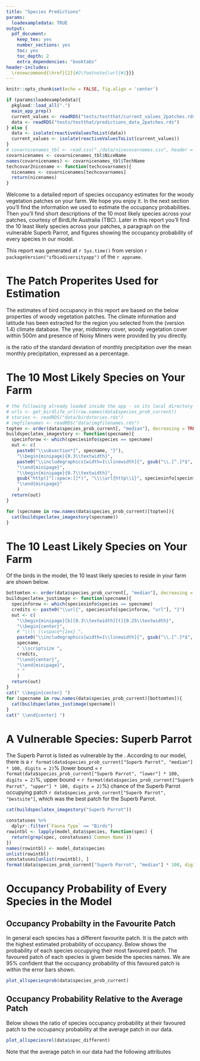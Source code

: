 ```yaml
---
title: "Species Predictions"
params:
  loadexampledata: TRUE
output: 
  pdf_document: 
    keep_tex: yes
    number_sections: yes
    toc: yes
    toc_depth: 2
    extra_dependencies: "booktabs"
header-includes:
  \renewcommand{\href}[2]{#2\footnote{\url{#1}}}
---
```


```r
knitr::opts_chunk$set(echo = FALSE, fig.align = 'center')
```

```r
if (params$loadexampledata){
  pkgload::load_all(".")
  main_app_prep()
  current_values <- readRDS("tests/testthat/current_values_2patches.rds")
  data <- readRDS("tests/testthat/predictions_data_2patches.rds")
} else {
  data <- isolate(reactiveValuesToList(data))
  current_values <- isolate(reactiveValuesToList(current_values))
}
# covarnicenames_tbl <- read.csv("./data/nicecovarnames.csv", header = TRUE)
covarnicenames <- covarnicenames_tbl$NiceName
names(covarnicenames) <- covarnicenames_tbl$TechName
techcovar2nicename <- function(techcovarnames){
  nicenames <- covarnicenames[techcovarnames]
  return(nicenames)
}
```

Welcome to a detailed report of species occupancy estimates for the woody vegetation patches on your farm.
We hope you enjoy it.
In the next section you'll find the information we used to estimate the occupancy probabilities.
Then you'll find short descriptions of the 10 most likely species across your patches, courtesy of BirdLife Australia (TBC).
Later in this report you'll find
the 10 least likely species across your patches, 
a paragraph on the vulnerable Superb Parrot,
and figures showing the occupancy probability of every species in our model.

This report was generated at `r Sys.time()` from version `r packageVersion("sfbiodiversityapp")` of the `r appname`.

# The Patch Properites Used for Estimation
The estimates of bird occupancy in this report are based on the below properties of woody vegetation patches.
The climate information and latitude has been extracted for the region you selected from the \href{https://www.worldclim.org/data/bioclim.html}{WorldClim} (version 1.4) climate database.
The year, midstorey cover, woody vegetation cover within 500m and presence of Noisy Miners were provided by you directly.

\begin{center}
```r
patchprops <- t(newXocc_fromselected(current_values))
makeniceprops <- function(patchprops, ...){
  patchprops[row.names(patchprops) %in% c("MaxTWarmMonth", "MinTColdMonth"), ] <-   # convert temperatures back to celcius
    patchprops[row.names(patchprops) %in% c("MaxTWarmMonth", "MinTColdMonth"), ] / 10
  patchprops[row.names(patchprops) == "NMdetected", ] <- as.logical(patchprops[row.names(patchprops) == "NMdetected", ])
  
  row.names(patchprops) <- techcovar2nicename(row.names(patchprops))
  
  patchprops_char <- format(patchprops, drop0trailing = TRUE, trim = TRUE, ...)
  patchprops_char[row.names(patchprops) == techcovar2nicename("NMdetected"), ] <- 
    as.character(as.logical(as.numeric(patchprops_char[row.names(patchprops) == techcovar2nicename("NMdetected"), ])))
# Precipitation seasonality is a percentage. The R package dismo computes biovars, it imports 'cv' from package Raster (same authors). The code for 'cv' in raster has 100 * sd(z) / mean(z).
  return(patchprops_char)
}
knitr::kable(makeniceprops(patchprops),
      format = "latex",
      booktabs = TRUE,
      row.names = TRUE,
      col.names = paste("Patch", 1:ncol(patchprops)))
```
\end{center}

\emph{Precipitation seasonality} is the ratio of the standard deviation of monthly precipitation over the mean monthly precipitation, expressed as a percentage.

# The 10 Most Likely Species on Your Farm
```r
# the following already loaded inside the app - so its local directory is known
# urls <- get_birdlife_url(row.names(data$species_prob_current))
# stories <- readRDS("data/birdstories.rds")
# imgfilenames <- readRDS("data/imgfilenames.rds")
topten <- order(data$species_prob_current[, "median"], decreasing = TRUE)[1:10]
buildspeclatex_imagestory <- function(specname){
  specinforow <- which(speciesinfo$species == specname)
  out <- c(
    paste0("\\subsection*{", specname, "}"),
    "\\begin{minipage}{0.3\\textwidth}",
    paste0("\\includegraphics[width=1\\linewidth]{", gsub("\\.[^.]*$", "", speciesinfo[specinforow, "imgfilename"]), "}"),
    "\\end{minipage}",
    "\\begin{minipage}{0.7\\textwidth}",
    gsub("http([^[:space:]]*)", "\\\\url{http\\1}", speciesinfo[specinforow, "story"]),
    "\\end{minipage}"
    )
  return(out)
}
```

```r
for (specname in row.names(data$species_prob_current)[topten]){
  cat(buildspeclatex_imagestory(specname))
}
```

\newpage

# The 10 Least Likely Species on Your Farm
Of the birds in the model, the 10 least likely species to reside in your farm are shown below.
```r
bottomten <- order(data$species_prob_current[, "median"], decreasing = FALSE)[1:10]
buildspeclatex_justimage <- function(specname){
  specinforow <- which(speciesinfo$species == specname)
  credits <- paste0("\\url{", speciesinfo[specinforow, "url"], "}")
  out <- c(
    "\\begin{minipage}[b][0.3\\textwidth][t]{0.25\\textwidth}",
    "\\begin{center}",
    # "\\\\ \\vspace*{1ex} ",
    paste0("\\includegraphics[width=1\\linewidth]{", gsub("\\.[^.]*$", "", speciesinfo[specinforow, "imgfilename"]), "}"),
    specname,
    " \\scriptsize ",
    credits,
    "\\end{center}",
    "\\end{minipage}",
    " "
    )
  return(out)
}
cat(" \\begin{center} ")
for (specname in row.names(data$species_prob_current)[bottomten]){
  cat(buildspeclatex_justimage(specname))
}
cat(" \\end{center} ")
```

\newpage

# A Vulnerable Species: Superb Parrot
The Superb Parrot is listed as vulnerable by the \href{https://www.environment.gov.au/cgi-bin/sprat/public/publicthreatenedlist.pl}{Commonwealth Governement}.
According to our model, there is a `r format(data$species_prob_current["Superb Parrot", "median"] * 100, digits = 2)`% 
(lower bound = `r format(data$species_prob_current["Superb Parrot", "lower"] * 100, digits = 2)`%, upper bound = `r format(data$species_prob_current["Superb Parrot", "upper"] * 100, digits = 2)`%)
chance of the Superb Parrot occupying patch `r data$species_prob_current["Superb Parrot", "bestsite"]`, which was the best patch for the Superb Parrot.

```r
cat(buildspeclatex_imagestory("Superb Parrot"))
```


```r
constatuses %>%
  dplyr::filter(`Fauna Type` == "Birds")
rowintbl <- lapply(model_data$species, function(spec) {
  return(grep(spec, constatuses$`Common Name`))
})
names(rowintbl) <- model_data$species
unlist(rowintbl)
constatuses[unlist(rowintbl), ]
format(data$species_prob_current["Superb Parrot", "median"] * 100, digits = 2)
```

# Occupancy Probability of Every Species in the Model
## Occupancy Probabilty in the Favourite Patch
In general each species has a different favourite patch.
It is the patch with the highest estimated probability of occupancy.
Below shows the probability of each species occupying their most favoured patch.
The favoured patch of each species is given beside the species names.
We are 95% confident that the occupancy probability of this favoured patch is within the error bars shown.

```r
plot_allspeciesprob(data$species_prob_current)
```



\newpage
## Occupancy Probability Relative to the Average Patch
Below shows the ratio of species occupancy probability at their favoured patch to the occupancy probability at the average patch in our data.

```r
plot_allspeciesrel(data$spec_different)
```

\newpage

Note that the average patch in our data had the following attributes
\begin{center}
```r
knitr::kable(makeniceprops(t(new_data_mean), digits = 3),
      format = "latex",
      booktabs = TRUE,
      row.names = TRUE,
      col.names = "Average Patch")
```
\end{center}









